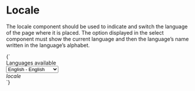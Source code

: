 
<Meta title="Patterns/Locale" />

# Locale

The locale component should be used to indicate and switch the language of the page where it is placed. The option
displayed in the select component must show the current language and then the language’s name written in the language’s
alphabet.

<Preview>
  <Story name="Default" height="64px" parameters={{
    design: figmaConfig('753%3A0')
  }}>{`
    <div class="locale">
      Languages available
      <div class="control has-icons-left">
        <div class="select">
          <select>
            <option disabled>Select</option>
            <option selected>English - English</option>
            <option>le Français - French</option>
            <option>Japanese - 日本語</option>
            <option>Russian - Русский</option>
            <option>Spanish - Español</option>
          </select>
        </div>
        <div class="icon globe is-small is-left ">
            <i class="icon globe ">locale</i>
        </div>
      </div>
    </div>
  `}</Story>
</Preview>
